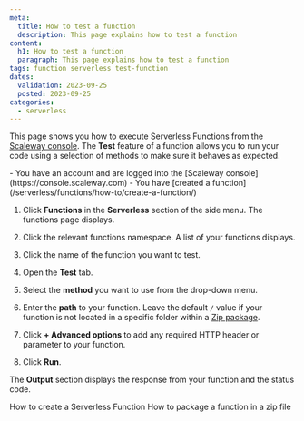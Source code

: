 ```yaml
---
meta:
  title: How to test a function
  description: This page explains how to test a function
content:
  h1: How to test a function
  paragraph: This page explains how to test a function
tags: function serverless test-function
dates:
  validation: 2023-09-25
  posted: 2023-09-25
categories:
  - serverless
---
```


This page shows you how to execute Serverless Functions from the [Scaleway console](https://console.scaleway.com). The **Test** feature of a function allows you to run your code using a selection of methods to make sure it behaves as expected.

<Macro id="iam-requirements" />

<Message type="requirement">
  - You have an account and are logged into the [Scaleway console](https://console.scaleway.com)
  - You have [created a function](/serverless/functions/how-to/create-a-function/)
</Message>

1. Click **Functions** in the **Serverless** section of the side menu. The functions page displays.

2. Click the relevant functions namespace. A list of your functions displays.

3. Click the name of the function you want to test.

4. Open the **Test** tab.

5. Select the **method** you want to use from the drop-down menu.

6. Enter the **path** to your function. Leave the default `/` value if your function is not located in a specific folder within a [Zip package](/serverless/how-to/package-function-dependencies-in-zip/).

7. Click **+ Advanced options** to add any required HTTP header or parameter to your function.

8. Click **Run**.

The **Output** section displays the response from your function and the status code.

<Navigation title="See Also">
  <PreviousButton to="/serverless/functions/how-to/create-a-function/">How to create a Serverless Function</PreviousButton>
  <NextButton to="/serverless/functions/how-to/package-function-dependencies-in-zip/">How to package a function in a zip file</NextButton>
</Navigation>
